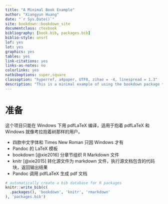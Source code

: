 --- 
title: "A Minimal Book Example"
author: "Xiangyun Huang"
date: "`r Sys.Date()`"
site: bookdown::bookdown_site
documentclass: ctexbook
bibliography: [book.bib, packages.bib]
biblio-style: unsrt
lof: yes
lot: yes
graphics: yes
tables: yes
link-citations: yes
links-as-notes: no
colorlinks: yes
natbiboptions: super,square
classoption: "hyperref, a4paper, UTF8, zihao = -4, linespread = 1.3"
description: "This is a minimal example of using the bookdown package to write a book. The output format for this example is bookdown::gitbook."
---

# 准备

这个项目只能在 Windows 下用 pdfLaTeX 编译，适用于抱着 pdfLaTeX 和 Windows 就像考拉抱着树那样的用户。

- 四款中文字体和 Times New Roman 只因 Windows 才有
- Pandoc 的 LaTeX 模板
- bookdown [@xie2016] 分章节组织 R Markdown 文件
- knitr [@xie2015] 转化源文件为 markdown 文件，执行源文档包含的代码块，返回输出结果
- Pandoc 调用 pdfLaTeX 生成 pdf 文档

```{r include=FALSE}
# automatically create a bib database for R packages
knitr::write_bib(c(
  .packages(), 'bookdown', 'knitr', 'rmarkdown'
), 'packages.bib')
```
